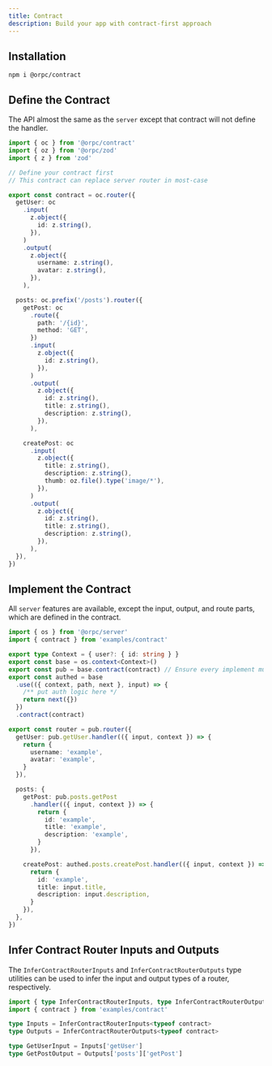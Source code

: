 ```yaml
---
title: Contract
description: Build your app with contract-first approach
---
```


## Installation

```package-install
npm i @orpc/contract
```

## Define the Contract

The API almost the same as the `server` except that contract will not define the handler.

```ts twoslash
import { oc } from '@orpc/contract'
import { oz } from '@orpc/zod'
import { z } from 'zod'

// Define your contract first
// This contract can replace server router in most-case

export const contract = oc.router({
  getUser: oc
    .input(
      z.object({
        id: z.string(),
      }),
    )
    .output(
      z.object({
        username: z.string(),
        avatar: z.string(),
      }),
    ),

  posts: oc.prefix('/posts').router({
    getPost: oc
      .route({
        path: '/{id}',
        method: 'GET',
      })
      .input(
        z.object({
          id: z.string(),
        }),
      )
      .output(
        z.object({
          id: z.string(),
          title: z.string(),
          description: z.string(),
        }),
      ),

    createPost: oc
      .input(
        z.object({
          title: z.string(),
          description: z.string(),
          thumb: oz.file().type('image/*'),
        }),
      )
      .output(
        z.object({
          id: z.string(),
          title: z.string(),
          description: z.string(),
        }),
      ),
  }),
})
```

## Implement the Contract

All `server` features are available, except the input, output, and route parts, which are defined in the contract.

```ts twoslash
import { os } from '@orpc/server'
import { contract } from 'examples/contract'

export type Context = { user?: { id: string } }
export const base = os.context<Context>()
export const pub = base.contract(contract) // Ensure every implement must be match contract
export const authed = base
  .use(({ context, path, next }, input) => {
    /** put auth logic here */
    return next({})
  })
  .contract(contract)

export const router = pub.router({
  getUser: pub.getUser.handler(({ input, context }) => {
    return {
      username: 'example',
      avatar: 'example',
    }
  }),

  posts: {
    getPost: pub.posts.getPost
      .handler(({ input, context }) => {
        return {
          id: 'example',
          title: 'example',
          description: 'example',
        }
      }),

    createPost: authed.posts.createPost.handler(({ input, context }) => {
      return {
        id: 'example',
        title: input.title,
        description: input.description,
      }
    }),
  },
})
```

## Infer Contract Router Inputs and Outputs

The `InferContractRouterInputs` and `InferContractRouterOutputs` type utilities can be used to infer the input and output types of a router, respectively.

```ts twoslash
import { type InferContractRouterInputs, type InferContractRouterOutputs } from '@orpc/contract'
import { contract } from 'examples/contract'

type Inputs = InferContractRouterInputs<typeof contract>
type Outputs = InferContractRouterOutputs<typeof contract>

type GetUserInput = Inputs['getUser']
type GetPostOutput = Outputs['posts']['getPost']
```